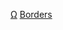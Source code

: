 {{Wikipedia category|hidden=yes|container=yes}}
{{Eponymous category}}
{{CatAutoTOC}}
[[Category:边境分界线|Ω]]
[[Category:以实体命名的分类|Borders]]